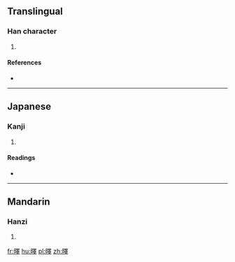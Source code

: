 ==Translingual==

===Han character===
{{Han char|rn=72|rad=日|as=13|sn=17|four=|canj=日田中十 (AWLJ)|ids=⿰[[日]][[睪]]}}

# {{defn|Han|sort=日13}}

====References====
* {{Han ref|kx=0500.260|dkj=14194|dj=0870.170|hdz=21538.100|uh=66CE|ud=26318}}

----

==Japanese==

===Kanji===
{{ja-kanji|grade=|rs=日13}}

# {{defn|lang=ja|sort=日13}}

====Readings====
* {{ja-readings|on=[[えき]] (eki), [[やく]] (yaku)|kun=[[ひかる]] (hikaru)}}

----

==Mandarin==

===Hanzi===
{{cmn-hanzi|pin=[[yì]] ([[yi4]])|wg=i<sup>4</sup>}}

# {{defn|lang=cmn|sort=日13}}

[[fr:曎]]
[[hu:曎]]
[[pl:曎]]
[[zh:曎]]